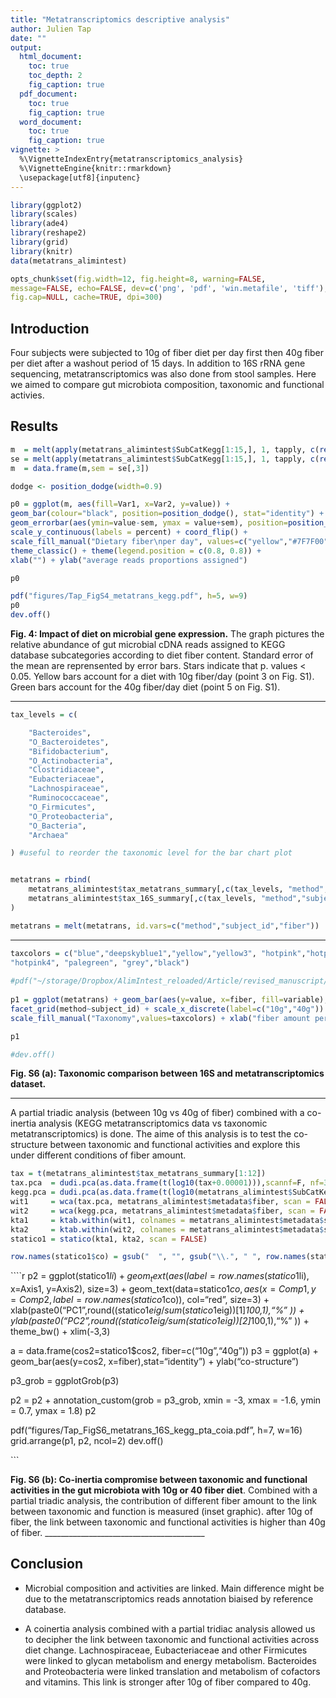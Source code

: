 ```yaml
---
title: "Metatranscriptomics descriptive analysis"
author: Julien Tap
date: ""
output:
  html_document:
    toc: true
    toc_depth: 2
    fig_caption: true
  pdf_document:
    toc: true
    fig_caption: true
  word_document:
    toc: true
    fig_caption: true
vignette: >
  %\VignetteIndexEntry{metatranscriptomics_analysis}
  %\VignetteEngine{knitr::rmarkdown}
  \usepackage[utf8]{inputenc}
---
```


```r

library(ggplot2)
library(scales)
library(ade4)
library(reshape2)
library(grid)
library(knitr)
data(metatrans_alimintest)

```


```r
opts_chunk$set(fig.width=12, fig.height=8, warning=FALSE, 
message=FALSE, echo=FALSE, dev=c('png', 'pdf', 'win.metafile', 'tiff'), 
fig.cap=NULL, cache=TRUE, dpi=300)
```

Introduction
------------
Four subjects were subjected to 10g of fiber diet per day first then 40g fiber per diet after a washout period of 15 days.
In addition to 16S rRNA gene sequencing, metatranscriptomics was also done from stool samples. 
Here we aimed to compare gut microbiota composition, taxonomic and functional activies.

Results
----------

```r

m  = melt(apply(metatrans_alimintest$SubCatKegg[1:15,], 1, tapply, c(rep("10g",4),rep("40g",4)), mean))
se = melt(apply(metatrans_alimintest$SubCatKegg[1:15,], 1, tapply, c(rep("10g",4),rep("40g",4)), function(x){sd(x)/sqrt(length(x))}))
m  = data.frame(m,sem = se[,3])

dodge <- position_dodge(width=0.9)

p0 = ggplot(m, aes(fill=Var1, x=Var2, y=value)) + 
geom_bar(colour="black", position=position_dodge(), stat="identity") + 
geom_errorbar(aes(ymin=value-sem, ymax = value+sem), position=position_dodge(width=0.9), width=0.33) +
scale_y_continuous(labels = percent) + coord_flip() + 
scale_fill_manual("Dietary fiber\nper day", values=c("yellow","#7F7F00")) +
theme_classic() + theme(legend.position = c(0.8, 0.8)) + 
xlab("") + ylab("average reads proportions assigned") 

p0

pdf("figures/Tap_FigS4_metatrans_kegg.pdf", h=5, w=9)
p0
dev.off()


```
**Fig. 4: Impact of diet on microbial gene expression.** 
The graph pictures the relative abundance of gut microbial cDNA reads assigned to KEGG database subcategories 
according to diet fiber content. Standard error of the mean are reprensented by error bars. 
Stars indicate that p. values < 0.05. 
Yellow bars account for a diet with 10g fiber/day (point 3 on Fig. S1). 
Green bars account for the 40g fiber/day diet (point 5 on Fig. S1).

__________________________________________

```r

tax_levels = c(

    "Bacteroides",
    "O_Bacteroidetes",
    "Bifidobacterium",
    "O_Actinobacteria",
    "Clostridiaceae",
    "Eubacteriaceae",
    "Lachnospiraceae",
    "Ruminococcaceae",
    "O_Firmicutes",
    "O_Proteobacteria",
    "O_Bacteria",
    "Archaea"

) #useful to reorder the taxonomic level for the bar chart plot


metatrans = rbind(
	metatrans_alimintest$tax_metatrans_summary[,c(tax_levels, "method","subject_id", "fiber")],
	metatrans_alimintest$tax_16S_summary[,c(tax_levels, "method","subject_id", "fiber") ]
)

metatrans = melt(metatrans, id.vars=c("method","subject_id","fiber"))

```

________________________________________________

```r


taxcolors = c("blue","deepskyblue1","yellow","yellow3", "hotpink","hotpink1","hotpink2","hotpink3",
"hotpink4", "palegreen", "grey","black")
 
#pdf("~/storage/Dropbox/AlimIntest_reloaded/Article/revised_manuscript/Supplementary/FigS6_metatrans_tax.pdf", h=7, w=7)
 
p1 = ggplot(metatrans) + geom_bar(aes(y=value, x=fiber, fill=variable), stat="identity") + 
facet_grid(method~subject_id) + scale_x_discrete(label=c("10g","40g")) + 
scale_fill_manual("Taxonomy",values=taxcolors) + xlab("fiber amount per day") + ylab("proportions")

p1

#dev.off()

```

**Fig. S6 (a): Taxonomic comparison between 16S and metatranscriptomics dataset.** 

________________________________________

A partial triadic analysis (between 10g vs 40g of fiber) combined with a 
co-inertia analysis (KEGG metatranscriptomics data vs taxonomic metatranscriptomics) is done.
The aime of this analysis is to test the co-structure between taxonomic and functional activities 
and explore this under different conditions of fiber amount.


```r

tax = t(metatrans_alimintest$tax_metatrans_summary[1:12])
tax.pca  = dudi.pca(as.data.frame(t(log10(tax+0.00001))),scannf=F, nf=3)
kegg.pca = dudi.pca(as.data.frame(t(log10(metatrans_alimintest$SubCatKegg[1:15,]+0.00001))),scannf=F, nf=3)
wit1     = wca(tax.pca, metatrans_alimintest$metadata$fiber, scan = FALSE, scal = "total")
wit2     = wca(kegg.pca, metatrans_alimintest$metadata$fiber, scan = FALSE, nf = 2)
kta1     = ktab.within(wit1, colnames = metatrans_alimintest$metadata$sample_id2)
kta2     = ktab.within(wit2, colnames = metatrans_alimintest$metadata$sample_id2)
statico1 = statico(kta1, kta2, scan = FALSE)

row.names(statico1$co) = gsub("  ", "", gsub("\\.", " ", row.names(statico1$co)))


```

````r

p2 = ggplot(statico1$li) + geom_text(aes(label=row.names(statico1$li), x=Axis1, y=Axis2), size=3) +
 geom_text(data=statico1$co, aes(x=Comp1, y=Comp2, label=row.names(statico1$co)), col="red", size=3) +
 xlab(paste0("PC1 ",round((statico1$eig/sum(statico1$eig))[1]*100,1),"%" )) +
 ylab(paste0("PC2 ",round((statico1$eig/sum(statico1$eig))[2]*100,1),"%" )) + theme_bw() + xlim(-3,3) 

a  = data.frame(cos2=statico1$cos2, fiber=c("10g","40g"))
p3 = ggplot(a) + geom_bar(aes(y=cos2, x=fiber),stat="identity") + ylab("co-structure\ncontributions")

p3_grob = ggplotGrob(p3)

 
p2 = p2 + annotation_custom(grob = p3_grob, xmin = -3, xmax = -1.6, ymin = 0.7, ymax = 1.8)
p2

pdf("figures/Tap_FigS6_metatrans_16S_kegg_pta_coia.pdf", h=7, w=16)
grid.arrange(p1, p2, ncol=2)
dev.off()

```

**Fig. S6 (b): Co-inertia compromise between taxonomic and functional activities in the gut microbiota with 10g or 40 fiber diet**.
Combined with a partial triadic analysis, the contribution of different fiber amount to the link 
between taxonomic and function is measured (inset graphic). after 10g of fiber, the link between taxonomic 
and functional activities is higher than 40g of fiber.
________________________________________






Conclusion
------------

- Microbial composition and activities are linked. 
Main difference might be due to the metatranscriptomics reads annotation biaised by reference database.

- A coinertia analysis combined with a partial tridiac analysis allowed us to decipher the link 
between taxonomic and functional activities across diet change. 
Lachnospiraceae, Eubacteriaceae and other Firmicutes were linked to glycan metabolism and energy metabolism.
Bacteroides and Proteobacteria were linked translation and metabolism of cofactors and vitamins.
This link is stronger after 10g of fiber compared to 40g.




